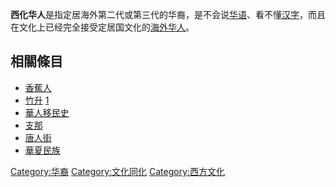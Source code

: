 {{original research|time=2019-03-22T08:40:18+00:00}}
{{unreferenced|time=2019-03-22T08:40:18+00:00}}
'''西化华人'''是指定居海外第二代或第三代的华裔，是不会说[[华语|华语]]、看不懂[[汉字|汉字]]，而且在文化上已经完全接受定居国文化的[[海外华人|海外华人]]。

==相關條目==
*[[香蕉人|香蕉人]]
*[[竹升|竹升]] [http://zh-yue.wikipedia.org/wiki/%E7%AB%B9%E5%8D%87] {{Wayback|url=http://zh-yue.wikipedia.org/wiki/%E7%AB%B9%E5%8D%87 |date=20210506181600 }}
*[[華人移民史|華人移民史]]
*[[支那|支那]]
*[[唐人街|唐人街]]
*[[華夏民族|華夏民族]]

[[Category:华裔|Category:华裔]]
[[Category:文化同化|Category:文化同化]]
[[Category:西方文化|Category:西方文化]]
{{stub}}